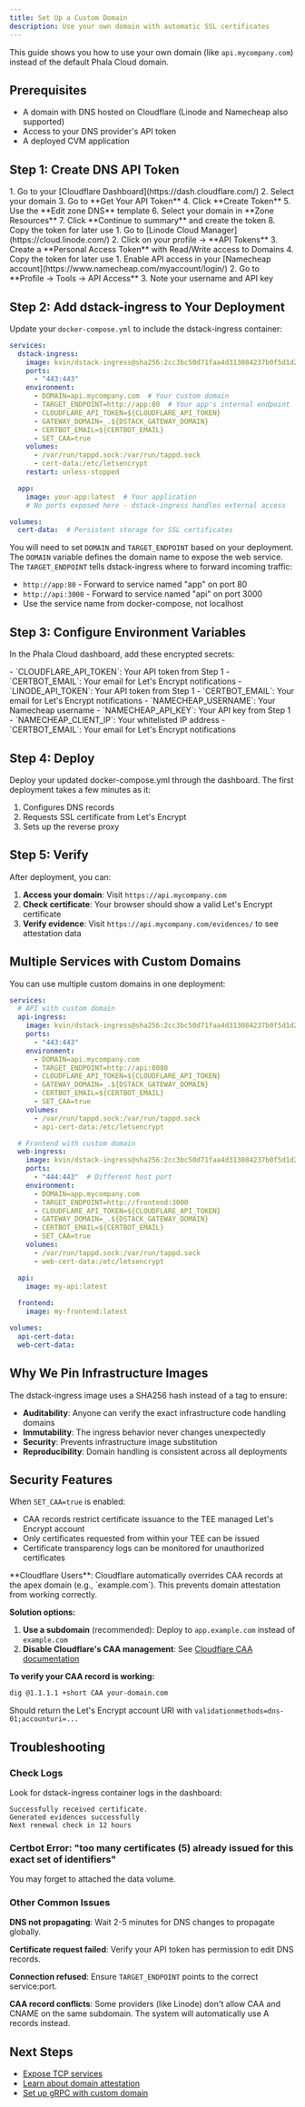 ```yaml
---
title: Set Up a Custom Domain
description: Use your own domain with automatic SSL certificates
---
```


This guide shows you how to use your own domain (like `api.mycompany.com`) instead of the default Phala Cloud domain.

## Prerequisites

- A domain with DNS hosted on Cloudflare (Linode and Namecheap also supported)
- Access to your DNS provider's API token
- A deployed CVM application

## Step 1: Create DNS API Token

<Tabs>
  <Tab title="Cloudflare">
    1. Go to your [Cloudflare Dashboard](https://dash.cloudflare.com/)
    2. Select your domain
    3. Go to **Get Your API Token**
    4. Click **Create Token**
    5. Use the **Edit zone DNS** template
    6. Select your domain in **Zone Resources**
    7. Click **Continue to summary** and create the token
    8. Copy the token for later use
  </Tab>

  <Tab title="Linode">
    1. Go to [Linode Cloud Manager](https://cloud.linode.com/)
    2. Click on your profile → **API Tokens**
    3. Create a **Personal Access Token** with Read/Write access to Domains
    4. Copy the token for later use
  </Tab>

  <Tab title="Namecheap">
    1. Enable API access in your [Namecheap account](https://www.namecheap.com/myaccount/login/)
    2. Go to **Profile → Tools → API Access**
    3. Note your username and API key
  </Tab>
</Tabs>

## Step 2: Add dstack-ingress to Your Deployment

Update your `docker-compose.yml` to include the dstack-ingress container:

```yaml
services:
  dstack-ingress:
    image: kvin/dstack-ingress@sha256:2cc3bc50d71faa4d313084237b0f5d1d25963024f2484c7a6414aed075883cdd
    ports:
      - "443:443"
    environment:
      - DOMAIN=api.mycompany.com  # Your custom domain
      - TARGET_ENDPOINT=http://app:80  # Your app's internal endpoint
      - CLOUDFLARE_API_TOKEN=${CLOUDFLARE_API_TOKEN}
      - GATEWAY_DOMAIN=_.${DSTACK_GATEWAY_DOMAIN}
      - CERTBOT_EMAIL=${CERTBOT_EMAIL}
      - SET_CAA=true
    volumes:
      - /var/run/tappd.sock:/var/run/tappd.sock
      - cert-data:/etc/letsencrypt
    restart: unless-stopped

  app:
    image: your-app:latest  # Your application
    # No ports exposed here - dstack-ingress handles external access

volumes:
  cert-data:  # Persistent storage for SSL certificates
```

You will need to set `DOMAIN` and `TARGET_ENDPOINT` based on your deployment. The `DOMAIN` variable defines the domain name to expose the web service. The `TARGET_ENDPOINT` tells dstack-ingress where to forward incoming traffic:

- `http://app:80` - Forward to service named "app" on port 80
- `http://api:3000` - Forward to service named "api" on port 3000
- Use the service name from docker-compose, not localhost

## Step 3: Configure Environment Variables

In the Phala Cloud dashboard, add these encrypted secrets:

<Tabs>
  <Tab title="Cloudflare">
    - `CLOUDFLARE_API_TOKEN`: Your API token from Step 1
    - `CERTBOT_EMAIL`: Your email for Let's Encrypt notifications
  </Tab>

  <Tab title="Linode">
    - `LINODE_API_TOKEN`: Your API token from Step 1
    - `CERTBOT_EMAIL`: Your email for Let's Encrypt notifications
  </Tab>

  <Tab title="Namecheap">
    - `NAMECHEAP_USERNAME`: Your Namecheap username
    - `NAMECHEAP_API_KEY`: Your API key from Step 1
    - `NAMECHEAP_CLIENT_IP`: Your whitelisted IP address
    - `CERTBOT_EMAIL`: Your email for Let's Encrypt notifications
  </Tab>
</Tabs>

## Step 4: Deploy

Deploy your updated docker-compose.yml through the dashboard. The first deployment takes a few minutes as it:

1. Configures DNS records
2. Requests SSL certificate from Let's Encrypt
3. Sets up the reverse proxy

## Step 5: Verify

After deployment, you can:

1. **Access your domain**: Visit `https://api.mycompany.com`
2. **Check certificate**: Your browser should show a valid Let's Encrypt certificate
3. **Verify evidence**: Visit `https://api.mycompany.com/evidences/` to see attestation data

## Multiple Services with Custom Domains

You can use multiple custom domains in one deployment:

```yaml
services:
  # API with custom domain
  api-ingress:
    image: kvin/dstack-ingress@sha256:2cc3bc50d71faa4d313084237b0f5d1d25963024f2484c7a6414aed075883cdd
    ports:
      - "443:443"
    environment:
      - DOMAIN=api.mycompany.com
      - TARGET_ENDPOINT=http://api:8080
      - CLOUDFLARE_API_TOKEN=${CLOUDFLARE_API_TOKEN}
      - GATEWAY_DOMAIN=_.${DSTACK_GATEWAY_DOMAIN}
      - CERTBOT_EMAIL=${CERTBOT_EMAIL}
      - SET_CAA=true
    volumes:
      - /var/run/tappd.sock:/var/run/tappd.sock
      - api-cert-data:/etc/letsencrypt

  # Frontend with custom domain  
  web-ingress:
    image: kvin/dstack-ingress@sha256:2cc3bc50d71faa4d313084237b0f5d1d25963024f2484c7a6414aed075883cdd
    ports:
      - "444:443"  # Different host port
    environment:
      - DOMAIN=app.mycompany.com
      - TARGET_ENDPOINT=http://frontend:3000
      - CLOUDFLARE_API_TOKEN=${CLOUDFLARE_API_TOKEN}
      - GATEWAY_DOMAIN=_.${DSTACK_GATEWAY_DOMAIN}
      - CERTBOT_EMAIL=${CERTBOT_EMAIL}
      - SET_CAA=true
    volumes:
      - /var/run/tappd.sock:/var/run/tappd.sock
      - web-cert-data:/etc/letsencrypt

  api:
    image: my-api:latest
  
  frontend:
    image: my-frontend:latest

volumes:
  api-cert-data:
  web-cert-data:
```

## Why We Pin Infrastructure Images

The dstack-ingress image uses a SHA256 hash instead of a tag to ensure:
- **Auditability**: Anyone can verify the exact infrastructure code handling domains
- **Immutability**: The ingress behavior never changes unexpectedly
- **Security**: Prevents infrastructure image substitution
- **Reproducibility**: Domain handling is consistent across all deployments

## Security Features

When `SET_CAA=true` is enabled:
- CAA records restrict certificate issuance to the TEE managed Let's Encrypt account
- Only certificates requested from within your TEE can be issued
- Certificate transparency logs can be monitored for unauthorized certificates

<Warning>
**Cloudflare Users**: Cloudflare automatically overrides CAA records at the apex domain (e.g., `example.com`). This prevents domain attestation from working correctly.

**Solution options:**
1. **Use a subdomain** (recommended): Deploy to `app.example.com` instead of `example.com`
2. **Disable Cloudflare's CAA management**: See [Cloudflare CAA documentation](https://developers.cloudflare.com/ssl/edge-certificates/caa-records/#caa-records-added-by-cloudflare)

**To verify your CAA record is working:**
```bash
dig @1.1.1.1 +short CAA your-domain.com
```
Should return the Let's Encrypt account URI with `validationmethods=dns-01;accounturi=...`
</Warning>

## Troubleshooting

### Check Logs

Look for dstack-ingress container logs in the dashboard:

```
Successfully received certificate.
Generated evidences successfully
Next renewal check in 12 hours
```

### Certbot Error: "too many certificates (5) already issued for this exact set of identifiers"

You may forget to attached the data volume.

### Other Common Issues

**DNS not propagating**: Wait 2-5 minutes for DNS changes to propagate globally.

**Certificate request failed**: Verify your API token has permission to edit DNS records.

**Connection refused**: Ensure `TARGET_ENDPOINT` points to the correct service:port.

**CAA record conflicts**: Some providers (like Linode) don't allow CAA and CNAME on the same subdomain. The system will automatically use A records instead.

## Next Steps

- [Expose TCP services](/phala-cloud/networking/expose-tcp-service)
- [Learn about domain attestation](/phala-cloud/networking/domain-attestation)
- [Set up gRPC with custom domain](/phala-cloud/networking/setup-grpc-service)
